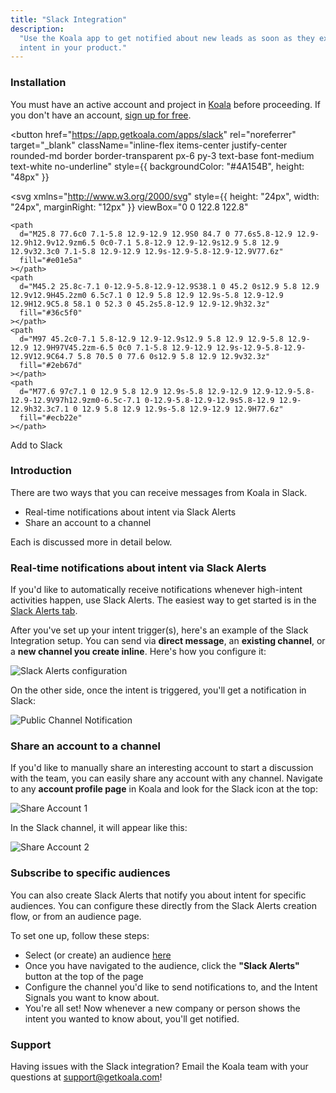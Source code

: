 ```yaml
---
title: "Slack Integration"
description:
  "Use the Koala app to get notified about new leads as soon as they express
  intent in your product."
---
```


### Installation

You must have an active account and project in [Koala](https://app.getkoala.com)
before proceeding. If you don't have an account,
[sign up for free](https://app.getkoala.com/signup).

<button
  href="https://app.getkoala.com/apps/slack"
  rel="noreferrer"
  target="_blank"
  className="inline-flex items-center justify-center rounded-md border border-transparent px-6 py-3 text-base font-medium text-white no-underline"
  style={{ backgroundColor: "#4A154B", height: "48px" }}
>
  <svg
    xmlns="http://www.w3.org/2000/svg"
    style={{ height: "24px", width: "24px", marginRight: "12px" }}
    viewBox="0 0 122.8 122.8"
  >
    <path
      d="M25.8 77.6c0 7.1-5.8 12.9-12.9 12.9S0 84.7 0 77.6s5.8-12.9 12.9-12.9h12.9v12.9zm6.5 0c0-7.1 5.8-12.9 12.9-12.9s12.9 5.8 12.9 12.9v32.3c0 7.1-5.8 12.9-12.9 12.9s-12.9-5.8-12.9-12.9V77.6z"
      fill="#e01e5a"
    ></path>
    <path
      d="M45.2 25.8c-7.1 0-12.9-5.8-12.9-12.9S38.1 0 45.2 0s12.9 5.8 12.9 12.9v12.9H45.2zm0 6.5c7.1 0 12.9 5.8 12.9 12.9s-5.8 12.9-12.9 12.9H12.9C5.8 58.1 0 52.3 0 45.2s5.8-12.9 12.9-12.9h32.3z"
      fill="#36c5f0"
    ></path>
    <path
      d="M97 45.2c0-7.1 5.8-12.9 12.9-12.9s12.9 5.8 12.9 12.9-5.8 12.9-12.9 12.9H97V45.2zm-6.5 0c0 7.1-5.8 12.9-12.9 12.9s-12.9-5.8-12.9-12.9V12.9C64.7 5.8 70.5 0 77.6 0s12.9 5.8 12.9 12.9v32.3z"
      fill="#2eb67d"
    ></path>
    <path
      d="M77.6 97c7.1 0 12.9 5.8 12.9 12.9s-5.8 12.9-12.9 12.9-12.9-5.8-12.9-12.9V97h12.9zm0-6.5c-7.1 0-12.9-5.8-12.9-12.9s5.8-12.9 12.9-12.9h32.3c7.1 0 12.9 5.8 12.9 12.9s-5.8 12.9-12.9 12.9H77.6z"
      fill="#ecb22e"
    ></path>
  </svg>
  Add to Slack
</button>

### Introduction

There are two ways that you can receive messages from Koala in Slack.

- Real-time notifications about intent via Slack Alerts
- Share an account to a channel

Each is discussed more in detail below.

### Real-time notifications about intent via Slack Alerts

If you'd like to automatically receive notifications whenever high-intent activities
happen, use Slack Alerts. The easiest way to get started is in the
[Slack Alerts tab](https://app.getkoala.com/goto/slack-alerts).

After you've set up your intent trigger(s), here's an example of the Slack Integration
setup. You can send via **direct message**, an **existing channel**, or a **new
channel you create inline**. Here's how you configure it:

![Slack Alerts configuration](/images/integrations/slack/slack-alerts.png)

On the other side, once the intent is triggered, you'll get a notification in Slack:

![Public Channel Notification](/images/public-channel-notif.png)

### Share an account to a channel

If you'd like to manually share an interesting account to start a discussion
with the team, you can easily share any account with any channel. Navigate to
any **account profile page** in Koala and look for the Slack icon at the top:

![Share Account 1](/images/integrations/slack/share-in-slack.png)

In the Slack channel, it will appear like this:

![Share Account 2](/images/share-account-2.png)

### Subscribe to specific audiences

You can also create Slack Alerts that notify you about intent for specific audiences. You can configure these directly from the Slack Alerts creation flow, or from an audience page.

To set one up, follow these steps:
- Select (or create) an audience [here](https://app.getkoala.com/goto/views)
- Once you have navigated to the audience, click the **"Slack Alerts"** button at the top of the page
- Configure the channel you'd like to send notifications to, and the Intent Signals you want to know about.
- You're all set! Now whenever a new company or person shows the intent you wanted to know about, you'll
  get notified.

### Support

Having issues with the Slack integration? Email the Koala team with your
questions at support@getkoala.com!
